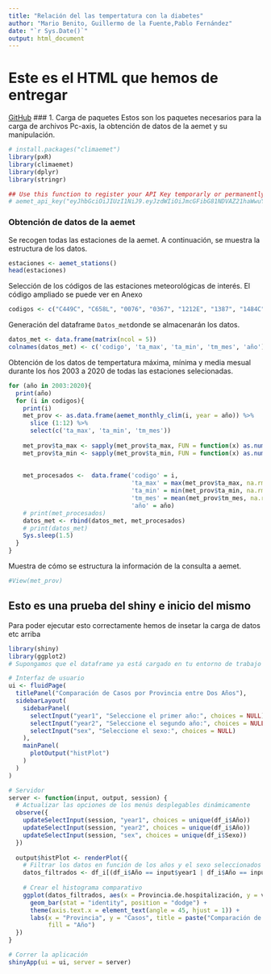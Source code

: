 ```yaml
---
title: "Relación del las tempertatura con la diabetes"
author: "Mario Benito, Guillermo de la Fuente,Pablo Fernández"
date: "`r Sys.Date()`"
output: html_document
---
```


# Este es el HTML que hemos de entregar

[GitHub](https://github.com/Pindulfo/Seminario_A.git) \### 1. Carga de paquetes Estos son los paquetes necesarios para la carga de archivos Pc-axis, la obtención de datos de la aemet y su manipulación.

```r
# install.packages("climaemet")
library(pxR)
library(climaemet)
library(dplyr)
library(stringr)

## Use this function to register your API Key temporarly or permanently
# aemet_api_key("eyJhbGciOiJIUzI1NiJ9.eyJzdWIiOiJmcGFibG81NDVAZ21haWwuY29tIiwianRpIjoiYTI2NWIyNzQtY2M4OS00NWZmLThlNGYtMWJlYWQ2NTA1MTAxIiwiaXNzIjoiQUVNRVQiLCJpYXQiOjE3MjkzNTMxNTgsInVzZXJJZCI6ImEyNjViMjc0LWNjODktNDVmZi04ZTRmLTFiZWFkNjUwNTEwMSIsInJvbGUiOiIifQ.TGFw-QlkAkMyQ2hItIpbSF_xDIoN42JpIzUhf-dOm3A", install= TRUE)
```

### Obtención de datos de la aemet

Se recogen todas las estaciones de la aemet. A continuación, se muestra la estructura de los datos.

```r
estaciones <- aemet_stations()
head(estaciones)
```

Selección de los códigos de las estaciones meteorológicas de interés. El código ampliado se puede ver en Anexo

```r
codigos <- c("C449C", "C658L", "0076", "0367", "1212E", "1387", "1484C", "1505", "1690A", "2030", "2331", "2422", "2465", "2614", "2870", "3129", "3013", "3260B", "4121", "4452", "4642E", "5000C", "5530E", "5783", "6000A", "7178I", "8025", "8096", "8178D", "8368U", "8414A", "9434", "9771C", "9898", "6325O", "9091O", "2444", "B278", "1082", "3469A", "5973", "1111", "8500A", "5402", "1014", "5270B", "9170", "6155A", "9263D", "0016A", "2661", "2235U")
```

Generación del dataframe `Datos_met`donde se almacenarán los datos.

```r
datos_met <- data.frame(matrix(ncol = 5))
colnames(datos_met) <- c('codigo', 'ta_max', 'ta_min', 'tm_mes', 'año')

```

Obtención de los datos de tempertatura máxima, mínima y media mesual durante los ños 2003 a 2020 de todas las estaciones selecionadas.

```r
for (año in 2003:2020){
  print(año)
  for (i in codigos){
    print(i)
    met_prov <- as.data.frame(aemet_monthly_clim(i, year = año)) %>% 
      slice (1:12) %>% 
      select(c('ta_max', 'ta_min', 'tm_mes'))
    
    met_prov$ta_max <- sapply(met_prov$ta_max, FUN = function(x) as.numeric(unlist(strsplit(x, '\\('))[1]) )
    met_prov$ta_min <- sapply(met_prov$ta_min, FUN = function(x) as.numeric(unlist(strsplit(x, '\\('))[1]) )
    
    
    met_procesados <-  data.frame('codigo' = i,
                                  'ta_max' = max(met_prov$ta_max, na.rm = TRUE), 
                                  'ta_min' = min(met_prov$ta_min, na.rm = TRUE), 
                                  'tm_mes' = mean(met_prov$tm_mes, na.rm = TRUE),
                                  'año' = año)
    # print(met_procesados)
    datos_met <- rbind(datos_met, met_procesados)
    # print(datos_met)
    Sys.sleep(1.5)
  }
}

```

Muestra de cómo se estructura la información de la consulta a aemet.

```r
#View(met_prov)
```

## Esto es una prueba del shiny e inicio del mismo

Para poder ejecutar esto correctamente hemos de insetar la carga de datos etc arriba

```r
library(shiny)
library(ggplot2)
# Supongamos que el dataframe ya está cargado en tu entorno de trabajo con el nombre df_i

# Interfaz de usuario
ui <- fluidPage(
  titlePanel("Comparación de Casos por Provincia entre Dos Años"),
  sidebarLayout(
    sidebarPanel(
      selectInput("year1", "Seleccione el primer año:", choices = NULL),  # Se llenará dinámicamente
      selectInput("year2", "Seleccione el segundo año:", choices = NULL), # Se llenará dinámicamente
      selectInput("sex", "Seleccione el sexo:", choices = NULL)           # Se llenará dinámicamente
    ),
    mainPanel(
      plotOutput("histPlot")
    )
  )
)

# Servidor
server <- function(input, output, session) {
  # Actualizar las opciones de los menús desplegables dinámicamente
  observe({
    updateSelectInput(session, "year1", choices = unique(df_i$Año))
    updateSelectInput(session, "year2", choices = unique(df_i$Año))
    updateSelectInput(session, "sex", choices = unique(df_i$Sexo))
  })
  
  output$histPlot <- renderPlot({
    # Filtrar los datos en función de los años y el sexo seleccionados
    datos_filtrados <- df_i[(df_i$Año == input$year1 | df_i$Año == input$year2) & df_i$Sexo == input$sex, ]
    
    # Crear el histograma comparativo
    ggplot(datos_filtrados, aes(x = Provincia.de.hospitalización, y = value, fill = as.factor(Año))) +
      geom_bar(stat = "identity", position = "dodge") +
      theme(axis.text.x = element_text(angle = 45, hjust = 1)) +
      labs(x = "Provincia", y = "Casos", title = paste("Comparación de casos entre", input$year1, "y", input$year2),
           fill = "Año")
  })
}

# Correr la aplicación
shinyApp(ui = ui, server = server)


```
